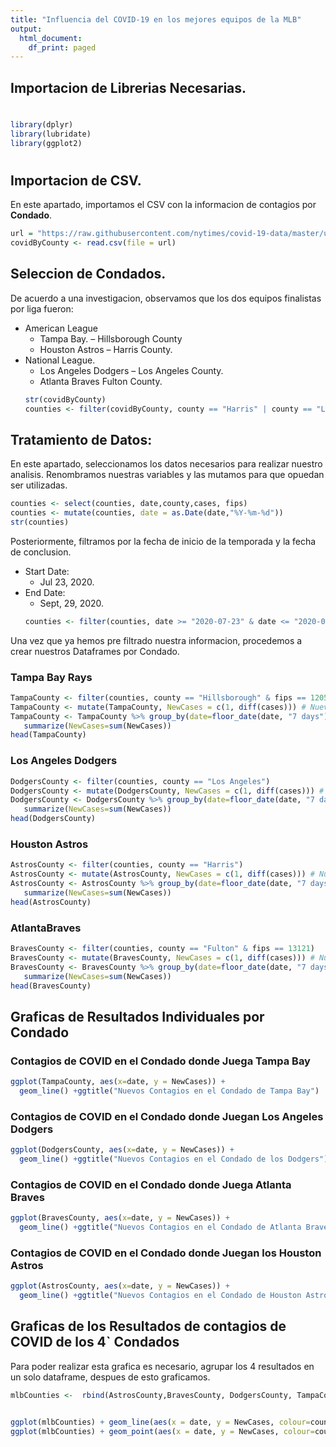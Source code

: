 ```yaml
---
title: "Influencia del COVID-19 en los mejores equipos de la MLB"
output:
  html_document:
    df_print: paged
---
```

## Importacion de Librerias Necesarias.
#
```r
library(dplyr)
library(lubridate)
library(ggplot2)
```
#
## Importacion de CSV.

En este apartado, importamos el CSV con la informacion de contagios por **Condado**.

```r
url = "https://raw.githubusercontent.com/nytimes/covid-19-data/master/us-counties.csv"
covidByCounty <- read.csv(file = url)

```

## Seleccion de Condados.

De acuerdo a una investigacion, observamos que los dos equipos finalistas por liga fueron:

* American League
  * Tampa Bay. -- Hillsborough County
  * Houston Astros -- Harris County.
* National League.
  * Los Angeles Dodgers -- Los Angeles County.
  * Atlanta Braves Fulton County.
```r
str(covidByCounty)
counties <- filter(covidByCounty, county == "Harris" | county == "Los Angeles" | county == "Hillsborough" | county == "Fulton")
```

## Tratamiento de Datos:

En este apartado, seleccionamos los datos necesarios para realizar nuestro analisis. Renombramos nuestras variables y las mutamos para que opuedan ser utilizadas.

```r
counties <- select(counties, date,county,cases, fips)
counties <- mutate(counties, date = as.Date(date,"%Y-%m-%d"))
str(counties)
```

Posteriormente, filtramos por la fecha de inicio de la temporada y la fecha de conclusion.

* Start Date:
  * Jul 23, 2020.
* End Date:
  * Sept, 29, 2020.
```r
counties <- filter(counties, date >= "2020-07-23" & date <= "2020-09-29")
```

Una vez que ya hemos pre filtrado nuestra informacion, procedemos a crear nuestros Dataframes por Condado.

### Tampa Bay Rays

```r
TampaCounty <- filter(counties, county == "Hillsborough" & fips == 12057)
TampaCounty <- mutate(TampaCounty, NewCases = c(1, diff(cases))) # Nuevos infectados por día
TampaCounty <- TampaCounty %>% group_by(date=floor_date(date, "7 days"),county,) %>%
   summarize(NewCases=sum(NewCases))
head(TampaCounty)
```

### Los Angeles Dodgers

```r
DodgersCounty <- filter(counties, county == "Los Angeles")
DodgersCounty <- mutate(DodgersCounty, NewCases = c(1, diff(cases))) # Nuevos infectados por día
DodgersCounty <- DodgersCounty %>% group_by(date=floor_date(date, "7 days"),county,) %>%
   summarize(NewCases=sum(NewCases))
head(DodgersCounty)
```

### Houston Astros

```r
AstrosCounty <- filter(counties, county == "Harris")
AstrosCounty <- mutate(AstrosCounty, NewCases = c(1, diff(cases))) # Nuevos infectados por día
AstrosCounty <- AstrosCounty %>% group_by(date=floor_date(date, "7 days"),county,) %>%
   summarize(NewCases=sum(NewCases))
head(AstrosCounty)
```

### AtlantaBraves
```r
BravesCounty <- filter(counties, county == "Fulton" & fips == 13121)
BravesCounty <- mutate(BravesCounty, NewCases = c(1, diff(cases))) # Nuevos infectados por día
BravesCounty <- BravesCounty %>% group_by(date=floor_date(date, "7 days"),county,) %>%
   summarize(NewCases=sum(NewCases))
head(BravesCounty)
```

## Graficas de Resultados Individuales por Condado
### Contagios de COVID en el Condado donde Juega Tampa Bay
```r
ggplot(TampaCounty, aes(x=date, y = NewCases)) + 
  geom_line() +ggtitle("Nuevos Contagios en el Condado de Tampa Bay")
```
### Contagios de COVID en el Condado donde Juegan Los Angeles Dodgers
```r
ggplot(DodgersCounty, aes(x=date, y = NewCases)) + 
  geom_line() +ggtitle("Nuevos Contagios en el Condado de los Dodgers")
```


### Contagios de COVID en el Condado donde Juega Atlanta Braves
```r
ggplot(BravesCounty, aes(x=date, y = NewCases)) + 
  geom_line() +ggtitle("Nuevos Contagios en el Condado de Atlanta Braves")
```

### Contagios de COVID en el Condado donde Juegan los Houston Astros
```r
ggplot(AstrosCounty, aes(x=date, y = NewCases)) + 
  geom_line() +ggtitle("Nuevos Contagios en el Condado de Houston Astros")
```
## Graficas de los Resultados de contagios de COVID de los 4` Condados
Para poder realizar esta grafica es necesario, agrupar los 4 resultados en un solo dataframe, despues de esto graficamos.
```r
mlbCounties <-  rbind(AstrosCounty,BravesCounty, DodgersCounty, TampaCounty)


ggplot(mlbCounties) + geom_line(aes(x = date, y = NewCases, colour=county)) + facet_wrap(NewCases)
ggplot(mlbCounties) + geom_point(aes(x = date, y = NewCases, colour=county)) + facet_wrap(NewCases)
```